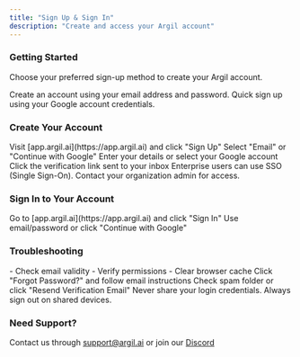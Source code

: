 ```yaml
---
title: "Sign Up & Sign In"
description: "Create and access your Argil account"
---
```


### Getting Started

Choose your preferred sign-up method to create your Argil account.

<CardGroup cols="2">
  <Card title="Email Sign Up" icon="envelope">
    Create an account using your email address and password.
  </Card>
  <Card title="Google Sign Up" icon="google">
    Quick sign up using your Google account credentials.
  </Card>
</CardGroup>

### Create Your Account

<Steps>
  <Step title="Go to Argil">
    Visit [app.argil.ai](https://app.argil.ai) and click "Sign Up"
  </Step>
  <Step title="Choose Sign Up Method">
    Select "Email" or "Continue with Google"
  </Step>
  <Step title="Complete Registration">
    Enter your details or select your Google account
  </Step>
  <Step title="Verify Email">
    Click the verification link sent to your inbox
  </Step>
</Steps>

<Tip>
  Enterprise users can use SSO (Single Sign-On). Contact your organization admin for access.
</Tip>

### Sign In to Your Account

<Steps>
  <Step title="Access Sign In">
    Go to [app.argil.ai](https://app.argil.ai) and click "Sign In"
  </Step>
  <Step title="Enter Credentials">
    Use email/password or click "Continue with Google"
  </Step>
</Steps>

### Troubleshooting

<AccordionGroup>
  <Accordion title="Gmail Issues" defaultOpen={false}>
    - Check email validity
    - Verify permissions
    - Clear browser cache
  </Accordion>
  <Accordion title="Password Reset" defaultOpen={false}>
    Click "Forgot Password?" and follow email instructions
  </Accordion>
  <Accordion title="Account Verification" defaultOpen={false}>
    Check spam folder or click "Resend Verification Email"
  </Accordion>
</AccordionGroup>

<Warning>
  Never share your login credentials. Always sign out on shared devices.
</Warning>

### Need Support?

Contact us through [support@argil.ai](mailto:support@argil.ai) or join our [Discord](https://discord.gg/CnqyRA3bHg)
